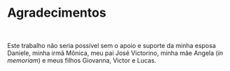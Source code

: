 # Agradecimentos {#agradecimentos .unnumbered}

```{=latex}
\markboth{}{}
```

<br>

Este trabalho não seria possível sem o apoio e suporte da minha esposa Daniele, minha irmã Mônica, meu pai José Victorino, minha mãe Angela (*in memoriam*) e meus filhos Giovanna, Victor e Lucas.

<br>
